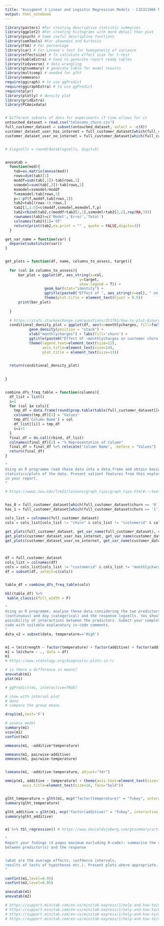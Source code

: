 ```yaml
---
title: "Assigment 3 Linear and Logistic Regression Models - C15311966 Maks Drzezdzon"
output: html_notebook
---
```




```r
library(pastecs) #For creating descriptive statistic summaries
library(ggplot2) #For creating histograms with more detail than plot
library(psych) # Some useful descriptive functions
library(semTools) #For skewness and kurtosis
library(FSA) # For percentage
library(car) # For Levene's test for homogeneity of variance 
library(effectsize) # To calculate effect size for t-test
library(kableExtra) # Used to generate report ready tables
library(tidyverse) # data wrangling 
library(gtsummary) # generate table for model results 
library(multcomp) # needed for glht 
library(emmeans)
require(ggiraph) # to use ggPredict
require(ggiraphExtra) # to use ggPredict
require(plyr)
library(plotly) # density plot
library(gridExtra)
library(PCAmixdata)


# Different subsets of data for experiments if time allows for it
untouched_dataset = read.csv("telecoms_churn.csv")
full_customer_dataset = subset(untouched_dataset, select = -c(X))
customer_dataset_user_has_internet = full_customer_dataset[which(full_customer_dataset$internetservice != 'No'), ]
customer_dataset_user_no_internet = full_customer_dataset[which(full_customer_dataset$internetservice == 'No'), ]


# $logcells = round(data$logcells, digit=5)


anovatab =
  function(mod){
    tab=as.matrix(anova(mod))
    rows=dim(tab)[1]
    moddf=sum(tab[,1])-tab[rows,1]
    ssmodel=sum(tab[,2])-tab[rows,2]
    msmodel=ssmodel/moddf
    f=msmodel/tab[rows,3]
    p=1-pf(f,moddf,tab[rows,1])
    tab2=tab[(rows-1):rows,]
    tab2[1,1:5]=c(moddf,ssmodel,msmodel,f,p)
    tab2=rbind(tab2,c(moddf+tab2[2,1],ssmodel+tab2[2,2],rep(NA,3)))
    rownames(tab2)=c('Model','Error','Total')
    colnames(tab2)[1]='df'
    return(print(tab2,na.print = "" , quote = FALSE,digits=3))
  }

get_var_name = function(var) {
  deparse(substitute(var))
}


get_plots = function(df, name, columns_to_assess, target){
  
  for (col in columns_to_assess){
      bar_plot = ggplot(df, aes_string(x=col,
                                  y=target, 
                                  show.legend = T)) + 
                  geom_bar(stat="identity") + 
                  ggtitle(paste0("Effect of ", aes_string(x=col), " on customer churn for ", get_var_name(full_customer_dataset))) + 
                  theme(plot.title = element_text(hjust = 0.5))
      print(bar_plot)
      
  }
  
  # https://stats.stackexchange.com/questions/351781/how-to-plot-binary-presence-absence-1-0-data-against-continuous-variables
  conditional_density_plot = ggplot(df, aes(x=monthlycharges, fill=factor(churn))) + 
           geom_density(position = "stack") + 
           xlab("monthlycharges") + labs(fill='churn') +
           ggtitle(paste0("Effect of ~monthlycharges on customer churn for ", name)) + 
           theme(legend.text=element_text(size=12), 
                 axis.title=element_text(size=14),
                 plot.title = element_text(size=13))

  
  return(conditional_density_plot)
  
  
}


combine_dfs_freq_table = function(columns){
  df_list = list()
  i=1
  for (col in cols){
    tmp_df = data.frame(round(prop.table(table(full_customer_dataset[[col]])) * 100, 2))
    colnames(tmp_df)[1] = "Values"
    tmp_df['Column Name'] = col
    df_list[[i]] = tmp_df
    i=i+1
  }
  final_df = do.call(rbind, df_list)
  colnames(final_df)[2] = "% Representation of Column"
  final_df = final_df %>% relocate('Column Name', .before = "Values")
  return(final_df)
}


```



```r
"
Using an R programme read these data into a data.frame and obtain basic descriptive
statistics/plots of the data. Present salient features from this exploratory data analysis
in your report.
"

# https://www2.nau.edu/lrm22/lessons/graph_tips/graph_tips.html#:~:text=The%20independent%20variable%20belongs%20on,%2Daxis%20(vertical%20line).


has_0 = full_customer_dataset[which(full_customer_dataset$churn == '0'), ]
has_1 = full_customer_dataset[which(full_customer_dataset$churn == '1'), ]

cols_list = colnames(full_customer_dataset)
cols = cols_list[cols_list != "churn" & cols_list != "customerid" & cols_list != "monthlycharges"]

get_plots(full_customer_dataset, get_var_name(full_customer_dataset), cols, "churn")
get_plots(customer_dataset_user_has_internet, get_var_name(customer_dataset_user_has_internet), cols, "churn")
get_plots(customer_dataset_user_no_internet, get_var_name(customer_dataset_user_no_internet), cols, "churn")




```


```r

df = full_customer_dataset
cols_list = colnames(df)
cols = cols_list[cols_list != "customerid" & cols_list != "monthlycharges"]
df = subset(df, select=c(cols))


table_df = combine_dfs_freq_table(cols)

kbl(table_df) %>%
 kable_classic(full_width = F)

```


```r
"
Using an R programme, analyse these data considering the two predictors, i.e. time
(continuous) and day (categorical) and the response logcells. You should consider the
possibility of interactions between the predictors. Submit your complete R programme
code with suitable explanatory in-code comments.
"
data_v2 = subset(data, temperature=='High')


m1 = lm(strength ~ factor(temperature) + factor(additive) + factor(additive):factor(temperature), data = data)
m1 = lm(churn ~ ., data = df)
m1
# https://www.statology.org/diagnostic-plots-in-r/

# is there a difference in means?
anovatab(m1)
plot(m1)

# ggPredict(m1, interactive=TRUE)

# show with interval plot
# done
# compare the group means

drop1(m1,test='F')

# assess model
summary(m1)
vcov(m1)
confint(m1)

emmeans(m1, ~additive*temperature)

emmeans(m1, pairwise~additive)
emmeans(m1, pairwise~temperature)


lsmeans(m1, ~additive:temperature, adjust="fdr")

emmip(m1, additive ~ temperature) + theme(axis.text=element_text(size=14),
        axis.title=element_text(size=16, face="bold"))


glht_temperature = glht(m1, mcp("factor(temperature)" = "Tukey", interaction_average=TRUE))
summary(glht_temperature)

glht_additive = glht(m1, mcp("factor(additive)" = "Tukey", interaction_average=TRUE))
summary(glht_additive)


m1 %>% tbl_regression() # https://www.danieldsjoberg.com/gtsummary/articles/tbl_regression.html


```


```r
"
Report your fndings (4 pages maximum excluding R-code): summarise the relationship
between predictor(s) and the response


(what are the average effects, confdence intervals,
results of tests of hypotheses etc.). Present plots where appropriate.
"

confint(m1,level=0.95)
confint(m2,level=0.95)

anovatab(m1)
anovatab(m2)

# https://support.minitab.com/en-us/minitab-express/1/help-and-how-to/modeling-statistics/anova/how-to/one-way-anova/interpret-the-results/key-results/
# https://support.minitab.com/en-us/minitab-express/1/help-and-how-to/modeling-statistics/regression/how-to/multiple-regression/before-you-start/overview/
# https://support.minitab.com/en-us/minitab-express/1/help-and-how-to/modeling-statistics/regression/how-to/simple-regression/before-you-start/overview/
# https://support.minitab.com/en-us/minitab-express/1/help-and-how-to/modeling-statistics/regression/how-to/covariance/overview/


```
